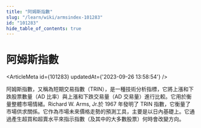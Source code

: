 ```yaml
---
title: "阿姆斯指數"
slug: "/learn/wiki/armsindex-101283"
id: "101283"
hide_table_of_contents: true
---
```



# 阿姆斯指數

<ArticleMeta id={101283} updatedAt={'2023-09-26 13:58:54'} />
<div className='border-solid border-b border-t-0 my-4 border-[var(--ifm-color-gray-300)]' />

阿姆斯指數，又稱為短期交易指數（TRIN），是一種技術分析指標，它將上漲和下跌股票數量（AD 比率）與上漲和下跌交易量（AD 交易量）進行比較。它用於衡量整體市場情緒。Richard W. Arms, Jr.於 1967 年發明了 TRIN 指數，它衡量了市場供求關係。它作為市場未來價格走勢的預測工具，主要是以日內基礎上。它通過產生超買和超賣水平來指示指數（及其中的大多數股票）何時會改變方向。
